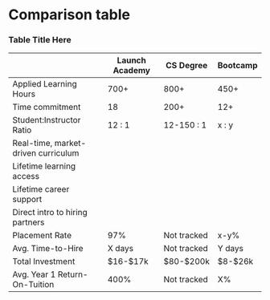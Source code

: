 


<Meta title="Comparison Grid" />

# Comparison table

<Canvas>
  <Story name="Comparison Table">
    <section className="comparison-table-container">
      <h3 className="comparison-table__table-title">Table Title Here</h3>
      <table className="comparison-table">
        <thead className="comparison-table__header-container">
          <tr>
            <th className="header-container__header-title"></th>
            <th className="header-container__header-title header-container__header-title_launch">
              Launch Academy
            </th>
            <th className="header-container__header-title">CS Degree</th>
            <th className="header-container__header-title">Bootcamp</th>
          </tr>
        </thead>
        <tbody>
          <tr>
            <td className="comparison-table__data-title">
              Applied Learning Hours
              <Icon name="question-circle" />
            </td>
            <td className="comparison-table__data-text comparison-table__data-text_launch">700+</td>
            <td className="comparison-table__data-text">800+</td>
            <td className="comparison-table__data-text">450+</td>
          </tr>
          <tr>
            <td className="comparison-table__data-title">
              Time commitment <Icon name="question-circle" />
            </td>
            <td className="comparison-table__data-text comparison-table__data-text_launch">18</td>
            <td className="comparison-table__data-text">200+</td>
            <td className="comparison-table__data-text">12+</td>
          </tr>
          <tr>
            <td className="comparison-table__data-title">
              Student:Instructor Ratio <Icon name="question-circle" />
            </td>
            <td className="comparison-table__data-text comparison-table__data-text_launch">
              12 : 1
            </td>
            <td className="comparison-table__data-text">12-150 : 1</td>
            <td className="comparison-table__data-text">x : y</td>
          </tr>
          <tr>
            <td className="comparison-table__data-title">
              Real-time, market-driven curriculum <Icon name="question-circle" />
            </td>
            <td className="comparison-table__data-text comparison-table__data-text_yes">
              <Icon name="check-circle" />
            </td>
            <td className="comparison-table__data-text comparison-table__data-text_no">
              <Icon name="times-circle" />
            </td>
            <td className="comparison-table__data-text comparison-table__data-text_no">
              <Icon name="times-circle" />
            </td>
          </tr>
          <tr>
            <td className="comparison-table__data-title">
              Lifetime learning access <Icon name="question-circle" />
            </td>
            <td className="comparison-table__data-text comparison-table__data-text_yes">
              <Icon name="check-circle" />
            </td>
            <td className="comparison-table__data-text comparison-table__data-text_no">
              <Icon name="times-circle" />
            </td>
            <td className="comparison-table__data-text comparison-table__data-text_no">
              <Icon name="times-circle" />
            </td>
          </tr>
          <tr>
            <td className="comparison-table__data-title">
              Lifetime career support <Icon name="question-circle" />
            </td>
            <td className="comparison-table__data-text comparison-table__data-text_yes">
              <Icon name="check-circle" />
            </td>
            <td className="comparison-table__data-text comparison-table__data-text_yes">
              <Icon name="check-circle" />
            </td>
            <td className="comparison-table__data-text comparison-table__data-text_no">
              <Icon name="times-circle" />
            </td>
          </tr>
          <tr>
            <td className="comparison-table__data-title">
              Direct intro to hiring partners <Icon name="question-circle" />
            </td>
            <td className="comparison-table__data-text comparison-table__data-text_yes">
              <Icon name="check-circle" />
            </td>
            <td className="comparison-table__data-text comparison-table__data-text_no">
              <Icon name="times-circle" />
            </td>
            <td className="comparison-table__data-text comparison-table__data-text_no">
              <Icon name="times-circle" />
            </td>
          </tr>
          <tr>
            <td className="comparison-table__data-title">
              Placement Rate <Icon name="question-circle" />
            </td>
            <td className="comparison-table__data-text comparison-table__data-text_launch">97%</td>
            <td className="comparison-table__data-text">Not tracked</td>
            <td className="comparison-table__data-text">x-y%</td>
          </tr>
          <tr>
            <td className="comparison-table__data-title">
              Avg. Time-to-Hire <Icon name="question-circle" />
            </td>
            <td className="comparison-table__data-text comparison-table__data-text_launch">
              X days
            </td>
            <td className="comparison-table__data-text">Not tracked</td>
            <td className="comparison-table__data-text">Y days</td>
          </tr>
          <tr>
            <td className="comparison-table__data-title">
              Total Investment <Icon name="question-circle" />
            </td>
            <td className="comparison-table__data-text comparison-table__data-text_launch">
              $16-$17k
            </td>
            <td className="comparison-table__data-text">$80-$200k</td>
            <td className="comparison-table__data-text">$8-$26k</td>
          </tr>
          <tr>
            <td className="comparison-table__data-title">
              Avg. Year 1 Return-On-Tuition <Icon name="question-circle" />
            </td>
            <td className="comparison-table__data-text comparison-table__data-text_launch">400%</td>
            <td className="comparison-table__data-text">Not tracked</td>
            <td className="comparison-table__data-text">X%</td>
          </tr>
        </tbody>
      </table>
    </section>
  </Story>
</Canvas>
